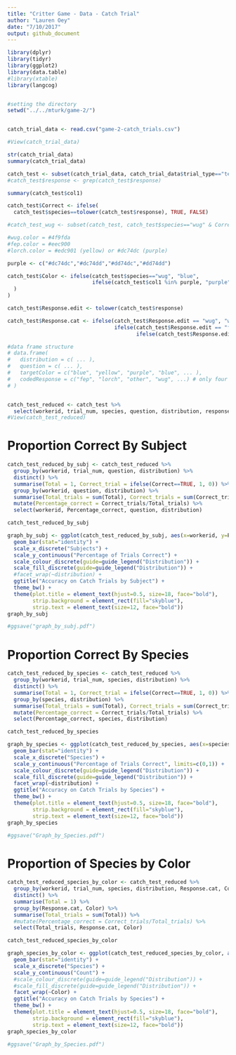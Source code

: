 ```yaml
---
title: "Critter Game - Data - Catch Trial"
author: "Lauren Oey"
date: "7/10/2017"
output: github_document
---
```


```r
library(dplyr)
library(tidyr)
library(ggplot2)
library(data.table)
#library(xtable)
library(langcog)


#setting the directory
setwd("../../mturk/game-2/")


catch_trial_data <- read.csv("game-2-catch_trials.csv")

#View(catch_trial_data)

str(catch_trial_data)
summary(catch_trial_data)

catch_test <- subset(catch_trial_data, catch_trial_data$trial_type=="test_trial")
#catch_test$response <- grep(catch_test$response)

summary(catch_test$col1)

catch_test$Correct <- ifelse(
  catch_test$species==tolower(catch_test$response), TRUE, FALSE)

#catch_test_wug <- subset(catch_test, catch_test$species=="wug" & Correct == FALSE)

#wug.color = #4f9fda
#fep.color = #eec900
#lorch.color = #edc901 (yellow) or #dc74dc (purple)

purple <- c("#dc74dc","#dc74dd","#dd74dc","#dd74dd")

catch_test$Color <- ifelse(catch_test$species=="wug", "blue",
                           ifelse(catch_test$col1 %in% purple, "purple", "yellow"
  )
)

catch_test$Response.edit <- tolower(catch_test$response)

catch_test$Response.cat <- ifelse(catch_test$Response.edit == "wug", "wug",
                                  ifelse(catch_test$Response.edit == "fep", "fep",
                                         ifelse(catch_test$Response.edit == "lorch", "lorch", "other")))

#data frame structure
# data.frame(
#   distribution = c( ... ),
#   question = c( ... ),
#   targetColor = c("blue", "yellow", "purple", "blue", ... ),
#   codedResponse = c("fep", "lorch", "other", "wug", ...) # only four categories: fep, lorch, wug, other
# )


catch_test_reduced <- catch_test %>%
  select(workerid, trial_num, species, question, distribution, response, Response.cat, Correct, Color)
#View(catch_test_reduced)
```


# Proportion Correct By Subject

```r
catch_test_reduced_by_subj <- catch_test_reduced %>%
  group_by(workerid, trial_num, question, distribution) %>%
  distinct() %>%
  summarise(Total = 1, Correct_trial = ifelse(Correct==TRUE, 1, 0)) %>%
  group_by(workerid, question, distribution) %>%
  summarise(Total_trials = sum(Total), Correct_trials = sum(Correct_trial)) %>%
  mutate(Percentage_correct = Correct_trials/Total_trials) %>%
  select(workerid, Percentage_correct, question, distribution)

catch_test_reduced_by_subj

graph_by_subj <- ggplot(catch_test_reduced_by_subj, aes(x=workerid, y=Percentage_correct, colour=distribution, fill=distribution)) +
  geom_bar(stat="identity") +
  scale_x_discrete("Subjects") +
  scale_y_continuous("Percentage of Trials Correct") +
  scale_colour_discrete(guide=guide_legend("Distribution")) +
  scale_fill_discrete(guide=guide_legend("Distribution")) +
  #facet_wrap(~distribution) +
  ggtitle("Accuracy on Catch Trials by Subject") +
  theme_bw() +
  theme(plot.title = element_text(hjust=0.5, size=18, face="bold"),
        strip.background = element_rect(fill="skyblue"),
        strip.text = element_text(size=12, face="bold"))
graph_by_subj

#ggsave("graph_by_subj.pdf")
```


# Proportion Correct By Species

```r
catch_test_reduced_by_species <- catch_test_reduced %>%
  group_by(workerid, trial_num, species, distribution) %>%
  distinct() %>%
  summarise(Total = 1, Correct_trial = ifelse(Correct==TRUE, 1, 0)) %>%
  group_by(species, distribution) %>%
  summarise(Total_trials = sum(Total), Correct_trials = sum(Correct_trial)) %>%
  mutate(Percentage_correct = Correct_trials/Total_trials) %>%
  select(Percentage_correct, species, distribution)

catch_test_reduced_by_species

graph_by_species <- ggplot(catch_test_reduced_by_species, aes(x=species, y=Percentage_correct)) +
  geom_bar(stat="identity") +
  scale_x_discrete("Species") +
  scale_y_continuous("Percentage of Trials Correct", limits=c(0,1)) +
  scale_colour_discrete(guide=guide_legend("Distribution")) +
  scale_fill_discrete(guide=guide_legend("Distribution")) +
  facet_wrap(~distribution) +
  ggtitle("Accuracy on Catch Trials by Species") +
  theme_bw() +
  theme(plot.title = element_text(hjust=0.5, size=18, face="bold"),
        strip.background = element_rect(fill="skyblue"),
        strip.text = element_text(size=12, face="bold"))
graph_by_species

#ggsave("Graph_by_Species.pdf")


```


# Proportion of Species by Color

```r
catch_test_reduced_species_by_color <- catch_test_reduced %>%
  group_by(workerid, trial_num, species, distribution, Response.cat, Color) %>%
  distinct() %>%
  summarise(Total = 1) %>%
  group_by(Response.cat, Color) %>%
  summarise(Total_trials = sum(Total)) %>%
  #mutate(Percentage_correct = Correct_trials/Total_trials) %>%
  select(Total_trials, Response.cat, Color)

catch_test_reduced_species_by_color

graph_species_by_color <- ggplot(catch_test_reduced_species_by_color, aes(x=Response.cat, y=Total_trials)) +
  geom_bar(stat="identity") +
  scale_x_discrete("Species") +
  scale_y_continuous("Count") +
  #scale_colour_discrete(guide=guide_legend("Distribution")) +
  #scale_fill_discrete(guide=guide_legend("Distribution")) +
  facet_wrap(~Color) +
  ggtitle("Accuracy on Catch Trials by Species") +
  theme_bw() +
  theme(plot.title = element_text(hjust=0.5, size=18, face="bold"),
        strip.background = element_rect(fill="skyblue"),
        strip.text = element_text(size=12, face="bold"))
graph_species_by_color

#ggsave("Graph_by_Species.pdf")


```





